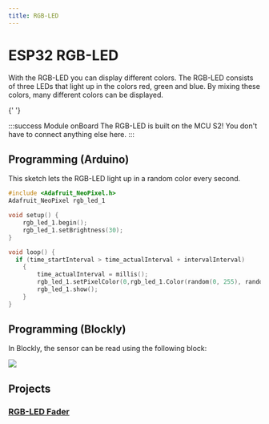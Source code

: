 ```yaml
---
title: RGB-LED
---
```



# ESP32 RGB-LED
With the RGB-LED you can display different colors. 
The RGB-LED consists of three LEDs that light up in the colors red, green and blue. 
By mixing these colors, many different colors can be displayed.

<ImageWithText size="xl" src={rgbLed} alt="RGB LED" title="RGB-LED" />{' '}

:::success Module onBoard
The RGB-LED is built on the MCU S2! 
You don't have to connect anything else here.
:::

## Programming (Arduino)
This sketch lets the RGB-LED light up in a random color every second.

```cpp
#include <Adafruit_NeoPixel.h>
Adafruit_NeoPixel rgb_led_1

void setup() {
    rgb_led_1.begin();
    rgb_led_1.setBrightness(30);
}

void loop() {
  if (time_startInterval > time_actualInterval + intervalInterval)
    {
        time_actualInterval = millis();
        rgb_led_1.setPixelColor(0,rgb_led_1.Color(random(0, 255), random(0, 255), random(0, 255)));
        rgb_led_1.show();
    }
}
```

## Programming (Blockly)

In Blockly, the sensor can be read using the following block:

![](/img/en/blockly-bilder/rgb-led-esp-32/esp_32.svg)

## Projects

### [RGB-LED Fader](https://sensebox.de/projects/de/2024-01-10-rgb-led_s2)
